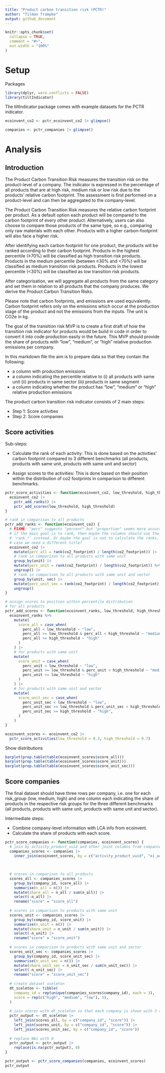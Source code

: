 ```yaml
---
title: "Product carbon transition risk (PCTR)"
author: "Tilman Trompke"
output: github_document
---
```


```r
knitr::opts_chunk$set(
  collapse = TRUE,
  comment = "#>",
  out.width = "100%"
)
```

# Setup

Packages

```r
library(dplyr, warn.conflicts = FALSE)
library(tiltIndicator)
```

The tiltIndicator package comes with example datasets for the PCTR indicator.

```r
ecoinvent_co2 <- pctr_ecoinvent_co2 |> glimpse()

companies <- pctr_companies |> glimpse()
```

#  Analysis

## Introduction

The Product Carbon Transition Risk measures the transition risk on the product-level of a company. The indicator is expressed in the percentage of all products that are at high risk, medium risk or low risk due to the products’ relative carbon footprint. The assessment is first performed on a product-level and can then be aggregated to the company-level.

The Product Carbon Transition Risk measures the relative carbon footprint per product. As a default option each product will be compared to the carbon footprint of every other product. Alternatively, users can also choose to compare those products of the same type, so e.g., comparing only raw materials with each other. Products with a higher carbon-footprint will also face a higher risk.

After identifying each carbon footprint for one product, the products will be ranked according to their carbon footprint. Products in the highest percentile (≥70%) will be classified as high transition risk products. Products in the medium percentile (between ≥30% and <70%) will be classified as medium transition risk products. Products in the lowest percentile (<30%) will be classified as low transition risk products.

After categorisation, we will aggregate all products from the same category and set them in relation to all products that the company produces. We derive the Product Carbon Transition Risks.

Please note that carbon footprints, and emissions are used equivalently. Carbon footprint refers only on the emissions which occur at the production stage of the product and not the emissions from the inputs. The unit is CO2e in kg.

The goal of the transition risk MVP is to create a first draft of how the transition risk indicator for products would be build in code in order to convert it into code production easily in the future. This MVP should provide the share of products with "low", "medium", or "high" relative production emissions per company.

In this markdown file the aim is to prepare data so that they contain the following:

- a column with production emissions
- a column indicating the percentile relative to (i) all products with same unit (ii) products in same sector (iii) products in same segment
- a column indicating whether the product has "low", "medium" or "high" relative production emissions

The product carbon transition risk indicator consists of 2 main steps:

- Step 1: Score activities
- Step 2: Score companies

## Score activities

Sub-steps:

* Calculate the rank of each activity: This is done based on the activities'
carbon footprint compared to 3 different benchmarks (all products, products with
same unit, products with same unit and sector)

* Assign scores to the activities: This is done based on their position within the
distribution of co2 footprints in comparison to different benchmarks.

```r
pctr_score_activities <- function(ecoinvent_co2, low_threshold, high_threshold){
  ecoinvent_co2 |> 
    pctr_add_ranks() |> 
    pctr_add_scores(low_threshold, high_threshold)
}

# rank in comparison to all products
pctr_add_ranks <- function(ecoinvent_co2) {
  # FIXME: "perc" suggests "percent" but "proportion" seems more accurate. Also
  # if the main goal is to rank, then maybe the columns should use the prefix
  # `rank_*` instead. Or maybe the goal is not to calculate the ranks, in which
  # case we need a different title?
  ecoinvent_co2 |>
    mutate(perc_all = rank(co2_footprint) / length(co2_footprint)) |> 
    # rank in comparison to all products with same unit
    group_by(unit) |>
    mutate(perc_unit = rank(co2_footprint) / length(co2_footprint)) %>%
    ungroup() |> 
    # rank in comparison to all products with same unit and sector
    group_by(unit, sec) |>
    mutate(perc_unit_sec = rank(co2_footprint) / length(co2_footprint)) %>%
    ungroup()
}

# assign scores to position within percentile distribution
# for all products
pctr_add_scores <- function(ecoinvent_ranks, low_threshold, high_threshold) {
  ecoinvent_ranks %>%
    mutate(
      score_all = case_when(
        perc_all < low_threshold ~ "low",
        perc_all >= low_threshold & perc_all < high_threshold ~ "medium",
        perc_all >= high_threshold ~ "high"
      )
    ) |> 
    # for products with same unit
    mutate(
      score_unit = case_when(
        perc_unit < low_threshold ~ "low",
        perc_unit >= low_threshold & perc_unit < high_threshold ~ "medium",
        perc_unit >= low_threshold ~ "high"
      )
    ) |> 
    # for products with same unit and sector
    mutate(
      score_unit_sec = case_when(
        perc_unit_sec < low_threshold ~ "low",
        perc_unit_sec >= low_threshold & perc_unit_sec < high_threshold ~ "medium",
        perc_unit_sec >= high_threshold ~ "high",
      )
    )
}

ecoinvent_scores <- ecoinvent_co2 |> 
  pctr_score_activities(low_threshold = 0.3, high_threshold = 0.7)
```

Show distributions

```r
barplot(prop.table(table(ecoinvent_scores$score_all)))
barplot(prop.table(table(ecoinvent_scores$score_unit)))
barplot(prop.table(table(ecoinvent_scores$score_unit_sec)))
```

## Score companies

The final dataset should have three rows per company, i.e. one for each
risk_group (low, medium, high) and one column each indicating the share of
products in the respective risk groups for the three different benchmarks (all
products, products with same unit, products with same unit and sector).

Intermediate steps:

* Combine company-level information with LCA info from ecoinvent.
* Calculate the share of products with each score.

```r
pctr_score_companies <- function(companies, ecoinvent_scores) {
  # join by activity_product_uuid and other joint columns from companies with ecoinvent_scores
  companies_scores <- companies |>
    inner_join(ecoinvent_scores, by = c("activity_product_uuid", "ei_activity", "unit"))
  
  
  
  # scores in comparison to all products
  scores_all <- companies_scores |>
    group_by(company_id, score_all) |>
    summarise(n_all = n()) |>
    mutate(share_all = n_all / sum(n_all)) |>
    select(-n_all) |>
    rename("score" = "score_all")
  
  # scores in comparison to products with same unit
  scores_unit <- companies_scores |>
    group_by(company_id, score_unit) |>
    summarise(n_unit = n()) |>
    mutate(share_unit = n_unit / sum(n_unit)) |>
    select(-n_unit) |>
    rename("score" = "score_unit")
  
  # scores in comparison to products with same unit and sector
  scores_unit_sec <- companies_scores |>
    group_by(company_id, score_unit_sec) |>
    summarise(n_unit_sec = n()) |>
    mutate(share_unit_sec = n_unit_sec / sum(n_unit_sec)) |>
    select(-n_unit_sec) |>
    rename("score" = "score_unit_sec")
  
  # create dataset sceleton
  dt_sceleton <- tibble(
    company_id = rep(unique(companies_scores$company_id), each = 3),
    score = rep(c("high", "medium", "low"), 3),
  )
  
  # join scores with dt_sceleton so that each company is shown with 3 rows for low, medium, and high, even if the share is 0.
  pctr_output <- dt_sceleton |>
    left_join(scores_all, by = c("company_id", "score")) |>
    left_join(scores_unit, by = c("company_id", "score")) |>
    left_join(scores_unit_sec, by = c("company_id", "score"))
  
  # replace NAs with 0
  pctr_output <- pctr_output |>
    replace(is.na(pctr_output), 0)
}

pctr_output <- pctr_score_companies(companies, ecoinvent_scores)
pctr_output
```
